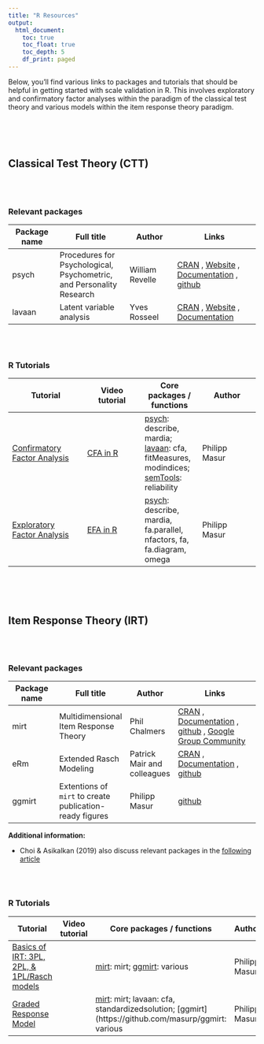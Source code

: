 ```yaml
---
title: "R Resources"
output: 
  html_document:
    toc: true
    toc_float: true
    toc_depth: 5
    df_print: paged
---
```


Below, you'll find various links to packages and tutorials that should be helpful in getting started with scale validation in R. This involves exploratory and confirmatory factor analyses within the paradigm of the classical test theory and various models within the item response theory paradigm. 

<br><br><br>

## Classical Test Theory (CTT)

<br><br>

### Relevant packages

| Package name | Full title | Author | Links |
|----|------|----|-------|
| psych | Procedures for Psychological, Psychometric, and Personality Research | William Revelle | [CRAN](https://cran.r-project.org/web/packages/psych/index.html) , [Website](https://personality-project.org/r/psych/) ,  [Documentation](https://cran.r-project.org/web/packages/psych/psych.pdf) , [github](https://github.com/cran/psych) |
| lavaan | Latent variable analysis | Yves Rosseel | [CRAN](https://cran.r-project.org/web/packages/psych/index.html) , [Website](https://lavaan.ugent.be/) , [Documentation](https://cran.r-project.org/web/packages/lavaan/lavaan.pdf) | [github](https://github.com/yrosseel/lavaan) , [Google Group Community](https://groups.google.com/d/forum/lavaan) |

<br><br>

### R Tutorials

| Tutorial | Video tutorial |  Core packages / functions | Author |
|----|---|---|---|
| [Confirmatory Factor Analysis](tutorials/R_test-theory_1_cfa.md) | [CFA in R](https://www.youtube.com/watch?v=uKlagNgC-GY) | [psych](http://personality-project.org/r/psych/psych-manual.pdf): describe, mardia; [lavaan](https://lavaan.ugent.be/): cfa, fitMeasures, modindices; [semTools](https://cran.r-project.org/web/packages/semTools/semTools.pdf): reliability | Philipp Masur |
| [Exploratory Factor Analysis](tutorials/R_test-theory_2_efa.md) | [EFA in R](https://youtu.be/AXaBMDA34YM) | [psych](http://personality-project.org/r/psych/psych-manual.pdf): describe, mardia, fa.parallel, nfactors, fa, fa.diagram, omega | Philipp Masur |



<br><br><br>

## Item Response Theory (IRT)

<br><br>

### Relevant packages

| Package name | Full title | Author | Links |
|----|------|----|-------|
| mirt | Multidimensional Item Response Theory | Phil Chalmers | [CRAN](https://cran.r-project.org/web/packages/mirt/index.html) , [Documentation](https://cran.r-project.org/web/packages/mirt/mirt.pdf) , [github](https://github.com/philchalmers/mirt) , [Google Group Community](https://groups.google.com/g/mirt-package?pli=1) |
| eRm | Extended Rasch Modeling | Patrick Mair and colleagues | [CRAN](https://cran.r-project.org/package=eRm) , [Documentation](https://cran.r-project.org/web/packages/eRm/eRm.pdf) , [github](https://github.com/cran/eRm) |
| ggmirt | Extentions of `mirt` to create publication-ready figures | Philipp Masur | [github](https://github.com/masurp/ggmirt) |

**Additional information:**

- Choi & Asikalkan (2019) also discuss relevant packages in the [following article](https://doi.org/10.1080/15366367.2019.1586404)

<br><br>

### R Tutorials

| Tutorial | Video tutorial |  Core packages / functions | Author |
|----|---|---|---|
| [Basics of IRT: 3PL, 2PL, & 1PL/Rasch models](https://github.com/ccs-amsterdam/r-course-material/blob/master/tutorials/R_test-theory_3_irt.md) |  | [mirt](https://cran.r-project.org/web/packages/mirt/mirt.pdf): mirt; [ggmirt](https://github.com/masurp/ggmirt): various | Philipp Masur |
| [Graded Response Model](https://github.com/ccs-amsterdam/r-course-material/blob/master/tutorials/R_test-theory_3_irt_graded.md) | | [mirt](https://cran.r-project.org/web/packages/mirt/mirt.pdf): mirt; lavaan: cfa, standardizedsolution; [ggmirt](https://github.com/masurp/ggmirt: various| Philipp Masur | 

